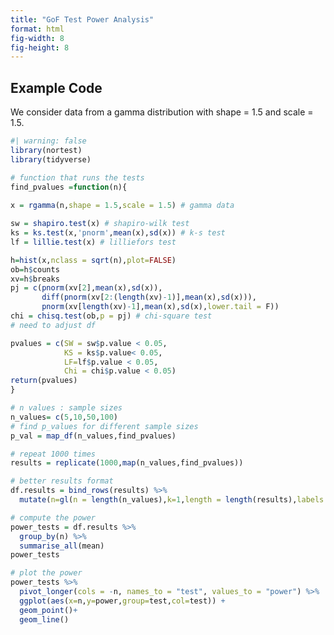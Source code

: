 ```yaml
---
title: "GoF Test Power Analysis"
format: html
fig-width: 8
fig-height: 8
---
```


## Example Code

We consider data from a gamma distribution with shape = 1.5 and scale = 1.5.

```r
#| warning: false
library(nortest)
library(tidyverse)

# function that runs the tests 
find_pvalues =function(n){
  
x = rgamma(n,shape = 1.5,scale = 1.5) # gamma data

sw = shapiro.test(x) # shapiro-wilk test
ks = ks.test(x,'pnorm',mean(x),sd(x)) # k-s test
lf = lillie.test(x) # lilliefors test

h=hist(x,nclass = sqrt(n),plot=FALSE)
ob=h$counts
xv=h$breaks
pj = c(pnorm(xv[2],mean(x),sd(x)),
       diff(pnorm(xv[2:(length(xv)-1)],mean(x),sd(x))),
       pnorm(xv[length(xv)-1],mean(x),sd(x),lower.tail = F))
chi = chisq.test(ob,p = pj) # chi-square test
# need to adjust df

pvalues = c(SW = sw$p.value < 0.05, 
            KS = ks$p.value< 0.05, 
            LF=lf$p.value < 0.05, 
            Chi = chi$p.value < 0.05)
return(pvalues)
}

# n values : sample sizes
n_values= c(5,10,50,100)
# find p_values for different sample sizes
p_val = map_df(n_values,find_pvalues)

# repeat 1000 times
results = replicate(1000,map(n_values,find_pvalues))

# better results format
df.results = bind_rows(results) %>% 
  mutate(n=gl(n = length(n_values),k=1,length = length(results),labels = n_values))

# compute the power
power_tests = df.results %>% 
  group_by(n) %>% 
  summarise_all(mean)
power_tests

# plot the power
power_tests %>% 
  pivot_longer(cols = -n, names_to = "test", values_to = "power") %>%
  ggplot(aes(x=n,y=power,group=test,col=test)) +
  geom_point()+
  geom_line()
```
